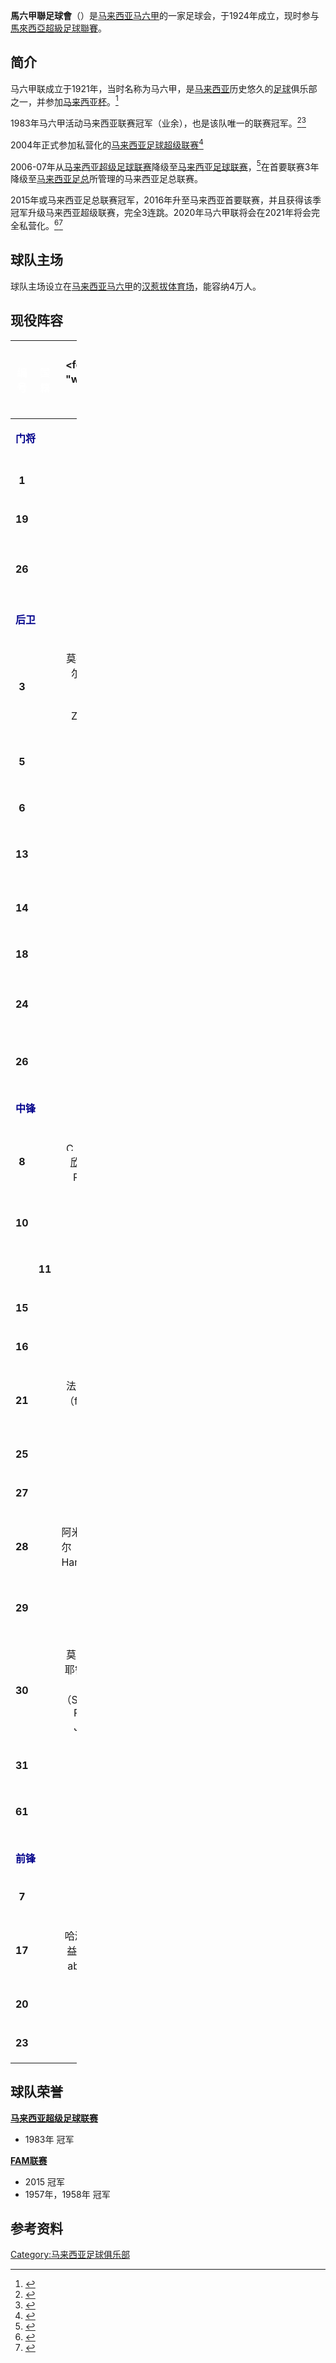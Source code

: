 {{Infobox Football club
| clubname   = 馬六甲聯<br /> Melaka United
| image      =
| fullname   = 馬六甲聯足球會
| nickname   = [[小鼷鹿|鼠鹿]] (Sang Kancil)<br /> M.U.
| founded    = 1924年
| ground     = [[汉惹拔体育场|汉惹拔体育场]]
| capacity   = 40,000
| chairman   = 伊德里斯·哈伦
| manager    = {{flagicon|MAS}}Zainal Abidin Hassan
| league     = [[馬來西亞足球超級聯賽|馬來西亞足球超級聯賽]]
| season     = 2021
| position   = 馬超，第 8 位
| shirtsupplier = [[Kronos|Kronos]]
| shirtsponsors = [[RedOne|RedOne]]
| website = https://m.facebook.com/Melaka-United-Soccer-Association-MUSA-1426532557574815/
| pattern_la1   =_green_hoops
| pattern_b1    =_greenhoops
| pattern_ra1   =_green_hoops
| leftarm1      = FFFFFF
| body1         = FFFFFF
| rightarm1     = FFFFFF
| shorts1       = FFFFFF
| socks1        = FFFFFF
}}

'''馬六甲聯足球會'''（{{lang-en|'''Melaka United F.C.'''}}）是[[马来西亚|马来西亚]][[马六甲|马六甲]]的一家足球会，于1924年成立，现时参与[[馬來西亞超級足球聯賽|馬來西亞超級足球聯賽]]。

==简介==
马六甲联成立于1921年，当时名称为马六甲，是[[马来西亚|马来西亚]]历史悠久的[[足球|足球]]俱乐部之一，并参加[[马来西亚杯|马来西亚杯]]。<ref>{{Cite web|title=Malaysia 1921|url=http://www.rsssf.com/tablesm/malay21.html|accessdate=2020-09-04|work=www.rsssf.com|archive-date=2020-01-06|archive-url=https://web.archive.org/web/20200106110220/http://www.rsssf.com/tablesm/malay21.html|dead-url=no}}</ref>

1983年马六甲活动马来西亚联赛冠军（业余），也是该队唯一的联赛冠军。<ref>{{Cite web|title=Malaysia 1981|url=http://www.rsssf.com/tablesm/malay81.html|accessdate=2020-09-04|work=www.rsssf.com|archive-date=2020-01-06|archive-url=https://web.archive.org/web/20200106110039/http://www.rsssf.com/tablesm/malay81.html|dead-url=no}}</ref><ref>{{Cite web|title=Malaysia 1982|url=http://www.rsssf.com/tablesm/malay82.html|accessdate=2020-09-04|work=www.rsssf.com|archive-date=2020-01-06|archive-url=https://web.archive.org/web/20200106110306/http://www.rsssf.com/tablesm/malay82.html|dead-url=no}}</ref>

2004年正式参加私营化的[[马来西亚足球超级联赛|马来西亚足球超级联赛]]<ref>{{Cite web|title=Malaysia 2004|url=http://www.rsssf.com/tablesm/malay04.html|accessdate=2020-09-04|work=www.rsssf.com|archive-date=2019-12-23|archive-url=https://web.archive.org/web/20191223062812/http://www.rsssf.com/tablesm/malay04.html|dead-url=no}}</ref>

2006-07年从[[馬來西亞超級足球聯賽|马来西亚超级足球联赛]]降级至[[馬來西亞首要足球聯賽|马来西亚足球联赛]]，<ref>{{Cite web|title=Malaysia 2006/07|url=http://www.rsssf.com/tablesm/malay07.html|accessdate=2020-09-04|work=www.rsssf.com|archive-date=2013-03-15|archive-url=https://web.archive.org/web/20130315021258/http://rsssf.com/tablesm/malay07.html|dead-url=no}}</ref>在首要联赛3年降级至[[马来西亚足球协会|马来西亚足总]]所管理的马来西亚足总联赛。

2015年或马来西亚足总联赛冠军，2016年升至马来西亚首要联赛，并且获得该季冠军升级马来西亚超级联赛，完全3连跳。2020年马六甲联将会在2021年将会完全私营化。<ref>{{Cite web|title=州元首主持推介礼·甲足联队换新标志|url=https://www.sinchew.com.my/content/content_2330481.html|accessdate=2020-09-04|work=www.sinchew.com.my}}</ref><ref>{{Cite web|title=杨胜利上任3个月债务减半·甲联足协 拟私营化|url=https://www.sinchew.com.my/content/content_2220764.html|accessdate=2020-09-04|work=www.sinchew.com.my}}</ref>
==球队主场==
球队主场设立在[[马来西亚|马来西亚]][[马六甲|马六甲]]的[[汉惹拔体育场|汉惹拔体育场]]，能容纳4万人。

==现役阵容==

{| style="padding:0.3em;border:1px solid #13AA83;background:#F5FAFF;font-size:90%;line-height:1.5em"width=100%
|-bgcolor=#13AA83
!width=6%|<font color ="white">编号
!width=6%|<font color="white">国籍
!width=27%|<font color "white">球员名字
!width=10%|<font color "white">位置
!width=17%|<font color "white">出生日期
!width=10%|<font color "white">加盟年份
!width=13%|<font color "white">前属球会
!width=15%|<font color "white">身价
|-
!colspan=8 bgcolor=white|<font color="darkblue">'''门将'''
|-
|-bgcolor=FFFF66
|align=center|'''1'''
|align=center|{{flagicon|MAS}}
|align=center|{{link-en|艾哈迈德·索莱兴·马玛特|Solehin Mamat}}
|align=center|门将
|align=center|{{Birth date and age|1996|3|24}}
|align=center|2019年
|align=center|{{flagicon|MAS}}[[吉隆坡足球协会|吉隆坡]]
|align=center|2
|-bgcolor=FFFF66
|align=center|'''19'''
|align=center|{{flagicon|MAS}}
|align=center|{{link-en|凯鲁·法米|Khairul Fahmi}}
|align=center|门将
|align=center|{{Birth date and age|1989|1|7}}
|align=center|2018年
|align=center|{{flagicon|MAS}}[[吉兰丹足球协会|吉兰丹]]
|align=center|
|-bgcolor=FFFF66
|align=center|'''26'''
|align=center|{{flagicon|MAS}}
|align=center|'''{{link-en|诺拉伊兰·拉扎里|Norazlan Razali}}'''
|align=center|门将
|align=center|{{Birth date and age
|1985|1|6}}
|align=center|2020年
|align=center|{{flagicon|MAS}}[[联邦土地发展局足球会|菲尔达联]]
|align=center|
|-
!colspan =8 bgcolor=white|<font color ="darkblue">'''后卫'''
|-bgcolor=FFFF66
|align=center|'''3'''
|align=center|{{flagicon|MAS}}
|align=center|莫德·阿克马尔·扎希尔（Mohd Akaml Zahir）'''
|align=center|右后卫
|align=center|{{Birth date and age|1994|2|16}}
|align=center|2016年
|align=center|
|align=centet|
|-bgcolor=FFFF66
|align=center|'''5'''
|align=center|{{flagicon|MAS}}
|align=center|'''{{link-en|安那斯·拉马|Annas Ramhat}}'''
|align=center|中后卫
|align=center|{{Birth date and age  |1994|11|7}}
|align=center|2020年
|align=center|{{flagicon|MAS}}八打灵再也市
|align=center|
|-bgcolor=FFFF66
|align=center|'''6'''
|align=center|{{flagicon|KOR}}
|align=center|'''{{link-en|张硕元|Jang Suk Won}}'''
|align=center|中后卫
|align=cneter|{{Birth date and age|1989|8|11}}
|align=center|2019年
|align=center|{{flagicon|JPN}}[[岡山綠雉|岡山綠雉]]
|align=center|
|-bgcolor=FFFF66
|align=center|'''13'''
|align=center|{{flagicon|MAS}}
|align=center|{{link-en|莫德·拉兹曼·罗斯兰|Aidil Zafuan}}
|align=center|中后卫/右后卫
|align=center|{{Birth date and age|1984|8|14}}
|align=center|2019年
|align=center|{{flagicon|MAS}}[[雪兰莪足球协会|雪兰莪]]
|align=center|
|-bgcolor=FFFF66
|align=center|'''14'''
|align=center|{{flagicon|MAS}}
|align=center|'''{{link-en|艾苏勒兹瓦内·拉扎里|Mohd Aizulridwan Razali}}'''
|align=center|左后卫
|align=center|{{Birth date and age|1986|11|9}}
|align=center|2020年
|align=center|{{flagicon|MAS}}八打灵再也市
|align=center|
|-bgcolor=FFFF66
|align=center|'''18'''
|align=center|{{flagicon|MAS}}
|align=center|{{link-en|万·阿米鲁·阿菲格·万·阿卜杜勒·拉曼|Wan Amirul Afiq Wan Abdul Rahman}}
|align=center|左后卫
|align=center|{{Birth date and age|1992|7|18}}
|align=center|2019年
|align=center|{{flagicon|MAS}}[[联邦土地发展局足球会|菲尔达联]]
|align=center|
|-bgcolor=FFFF66
|align=center|'''24'''
|align=center|{{flagicon|MAS}}
|'''{{link-en|克伦·辛格|Curran Singh Ferns}}'''
|align=center|中后卫
|align=center|{{Birth date and age|1993|7|6}}
|align=center|2020年
|align=center|{{flagicon|AUS}} Port Melbourne SC
|align=center|
|-bgcolor=FFFF66
|align=center|'''26'''
|align=center|{{flagicon|MAS}}
|'''{{link-en|哈伊尔·琼斯|Khair Jones}}'''
|align=center|中后卫/左后卫
|align=center|{{Birth date and age|1989|9|29}}
|align=center|2020年
|align=center|{{flagicon|MAS}}[[吉隆坡足球协会|吉隆坡]]
|align=center|
|-
!colspan = 8 bgcolor=white|<font color ="darkblue">'''中锋'''
|-bgcolor=FFFF66
|align=center|'''8'''
|align=center|{{flagicon|MAS}}
|align=center|[[File:Captain_sports.svg|14px]] [[沙菲·拉谦|沙菲克·拉欣]]（Safiq Rahim）
|align=center|前腰
|align=center|{{Birth date and age|1987|7|5}}
|align=center|2019年
|align=center|{{flagicon|MAS}}[[柔佛DT|柔佛DT]]
|-bgcolor=FFFF66
|align=center|'''10'''
|align=center|{{flagicon|COL}}
|align=center|'''{{link-en|罗梅尔·摩拉里斯|Romel Morales}}'''
|align=center|前锋
|align=center|{{Birth date and age|1997|8|23}}
|align=center|2020年
|align=center|{{flagicon|MAS}}雪兰莪发展机构
|align=center|
|-bgcolor=FFFF66
|align=center|{{flagicon|MAS}}
|align=center|'''11'''
|align=center|'''{{link-en|艾哈迈德·雅赫牙|Syamim Yahya}}'''
|align=center|右锋
|align=center|{{Birth date and age|1990|5|17}}
|align=center|2020年
|align=center|{{flagicon|MAS}}[[登嘉楼足球协会|登嘉楼]]
|align=center|
|-bgcolor=FFFF66
|align=center|'''15'''
|align=center|{{flagicon|MAS}}
|align=center|'''{{link-en|凯鲁·阿旺·沙鲁丁|Khairul Anwar Shahrudin}}'''
|align=center|中场
|align=center|{{Birth date and age|1990|10|9}}
|align=center|2020年
|align=center|{{flagicon|MAS}}[[登嘉楼足球协会|登嘉楼]]
|align=center|
|-bgcolor=FFFF66
|align=center|'''16'''
|align=center|{{flagicon|MAS}}
|{{link-en|赛夫·里祖万|Saiful Ridzuwan}}
|align=center|中场
|align=center|{{Birth date and age|1992|3|16}}
|align=center|2018年
|align=center|{{flagicon|MAS}}[[雪兰莪足球协会|雪兰莪]]
|align=center|
|-bgcolor=FFFF66
|align=center|'''21'''
|align=center|{{flagicon|MAS}}
|align=center|法胡拉·罗里（fakhrullah rosli）
|align=center|中场
|align=center|{{Birth date and age|1991|1|8}}
|align=center|
|align=center|
|align=center|
|-bgcolor=FFFF66
|align=center|'''25'''
|align=center|{{flagicon|MAS}}
|align=center|{{link-en|法里斯·沙阿·罗斯里|Faris Shah Rosli}}
|align=center|中前卫
|align=center|{{Birth date and age|1995|4|17}}
|align=center|2018年
|align=center|{{flagicon|MAS}}[[吉兰丹足球协会|吉兰丹]]
|align=center|
|-bgcolor=FFFF66
|align=center|'''27'''
|align=center|{{flagicon|MAS}}
|align=center|'''{{link-en|哈斯米尔·迈哈特|Jasmir Mehat}}'''
|align=center|中场
|align=center|{{Birth date and age|1994|2|6}}
|align=center|2020年
|align=center|{{flagicon|MAS}}SAMB FC
|align=center|
|-bgcolor=FFFF66
|align=center|'''28'''
|align=center|{{flagicon|MAS}}
|阿米鲁·哈米尔（Amirul Hamer）
|align=center|中场
|align=center|
|align=center|2018年
|align=center|
|align=center|
|-bgcolor=FFFF66
|align=center|'''29'''
|align=center|{{flagicon|MAS}}
|align=center|{{link-en|德文·拉吉|Deevan Raj}}
|align=center|中锋
|align=center|{{Birth date and age|1994|10|29}}
|align=center|2019年
|align=center|{{flagicon|MAS}}霹雳州发展局
|align=center|
|-bgcolor=FFFF66
|align=center|'''30'''
|align=center|{{flagicon|MAS}}
|align=center|莫哈末·夏米耶鲁·拉斯梅·哈米斯（Shyamierul Razmee Jasmi）
|align=center|中场
|align=center|{{Birth date and age|1998|3|20}}
|align=center|
|align=center|
|align=center|
|-bgcolor=FFFF66
|align=center|'''31'''
|align=center|{{flagicon|Haiti}}
|align=center|'''{{link-en|索尼·诺尔德|Sony Norde}} '''
|align=center|边锋
|align=center|{{Birth date and age|1989|7|27}}
|align=center|2020年
|align=center|{{flagicon|Azerbaijan}}兹拉
|align=center|
|-bgcolor=FFFF66
|align=center|'''61'''
|align=center|{{flagicon|MAS}}
|align=center|'''{{link-en|努里祖安·阿布·哈山|Nurridzuan Abu Hassan}}'''
|align=center|进攻形中场
|align=center|{{Birth date and age|1992|4|20}}
|align=center|2020年
|align=center|{{flagicon|MAS}}[[雪兰莪足球协会|雪兰莪]]
|align=center|
|-
!colspan=8 bgcolor="white"|<font color="darkblue">'''前锋'''
|-bgcolor=FFFF66
|align=center|'''7'''
|align=center|{{flagicon|NGA}}
|align=center|'''{{link-en|乌切·阿格巴|Uche Agba}}'''
|align=center|前锋
|align=center|{{Birth date and age|1986|6|24}}
|align=center|2020年
|align=center|{{flagicon|MAS}}皇家警察
|align=center|
|-bgcolor=FFFF66
|align=center|'''17'''
|align=center|{{flagicon|MAS}}
|align=center|哈泽·阿布·再益（hazem abu zaid）
|align=center|前锋
|align=center|
|align=center|
|align=center|
|align=center|
|-bgcolor=FFFF66
|align=center|'''20'''
|align=center|{{flagicon|MAS}}
|align=center|{{link-en|法依扎尔·塔利布|Faizal Talib}}
|align=center|前锋
|align=center|{{Birth date and age|1997|7|28}}
|align=center|2019年
|align=center|{{flagicon|MAS}}青年队
|align=center|
|-bgcolor=FFFF66
|align=center|'''23'''
|align=center|{{flagicon|MAS}}
|align=center|'''{{link-en|穆罕默德·费里斯·达尼亚尔·宾·马特·纳西|Ferris Danial}}'''
|align=center|边锋
|align=center|{{Birth date and age |1992|8|21}}
|align=center|2020年
|align=center|{{flagicon|MAS}}[[森美兰足球协会|森美兰]]
|align=center|
|}

==球队荣誉==
'''[[马来西亚超级足球联赛|马来西亚超级足球联赛]]'''
*1983年  冠军

'''[[FAM联赛|FAM联赛]]'''
*2015  冠军
*1957年，1958年  冠军

[[Category:马来西亚足球俱乐部|Category:马来西亚足球俱乐部]]

==参考资料==